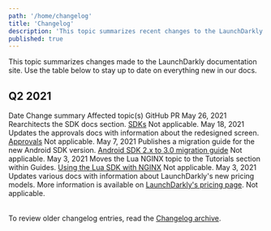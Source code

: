 ```yaml
---
path: '/home/changelog'
title: 'Changelog'
description: 'This topic summarizes recent changes to the LaunchDarkly documentation.'
published: true
---
```


This topic summarizes changes made to the LaunchDarkly documentation site. Use the table below to stay up to date on everything new in our docs.

## Q2 2021

<Table>
  <TableHeader>
    <TableHeadCell>Date</TableHeadCell>
    <TableHeadCell>Change summary</TableHeadCell>
    <TableHeadCell>Affected topic(s)</TableHeadCell>
    <TableHeadCell>GitHub PR</TableHeadCell>
  </TableHeader>
  <TableBody>
<TableRow>
    <TableCell>May 26, 2021</TableCell>
    <TableCell>Rearchitects the SDK docs section.</TableCell>
    <TableCell><a href="/sdk">SDKs</a></TableCell>
    <TableCell>Not applicable.</TableCell>
  </TableRow>
  <TableRow>
    <TableCell>May 18, 2021</TableCell>
    <TableCell>Updates the approvals docs with information about the redesigned screen.</TableCell>
    <TableCell><a href="/home/feature-workflows/approvals">Approvals</a></TableCell>
    <TableCell>Not applicable.</TableCell>
  </TableRow>
  <TableRow>
    <TableCell>May 7, 2021</TableCell>
    <TableCell>Publishes a migration guide for the new Android SDK version.</TableCell>
    <TableCell><a href="/sdk/client-side/android/migration-2-to-3">Android SDK 2.x to 3.0 migration guide</a></TableCell>
    <TableCell>Not applicable.</TableCell>
  </TableRow>
  <TableRow>
    <TableCell>May 3, 2021</TableCell>
    <TableCell>Moves the Lua NGINX topic to the Tutorials section within Guides.</TableCell>
    <TableCell><a href="/guides/tutorials/nginx">Using the Lua SDK with NGINX</a></TableCell>
    <TableCell>Not applicable.</TableCell>
  </TableRow>
<TableRow>
  <TableCell>May 3, 2021</TableCell>
  <TableCell>Updates various docs with information about LaunchDarkly's new pricing models.</TableCell>
  <TableCell>More information is available on <a href="https://launchdarkly.com/pricing/">LaunchDarkly's pricing page</a>.</TableCell>
  <TableCell>Not applicable.</TableCell>
</TableRow>
  </TableBody>
  </Table>

To review older changelog entries, read the [Changelog archive](/home/changelog/archive).
